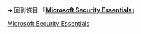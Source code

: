 {{LPR
|article = Microsoft Security Essentials
|latest_release_version =
|latest_release_date = {{release date and age|2010|12|16}}
}}<noinclude>

➔ 回到條目 「'''[[Microsoft Security Essentials]]'''」
[[Category:最新預覽版模板|Microsoft Security Essentials]]
</noinclude>
